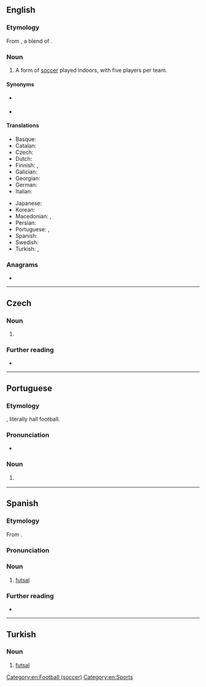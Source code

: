 ==English==
{{wikipedia}}

===Etymology===
From {{bor|en|pt|futsal}}, a blend of {{m|pt|[[futebol]] de [[salão]]|lit=hall football}}.

===Noun===
{{en-noun|-}}

# A form of [[soccer]] played indoors, with five players per team.

====Synonyms====
* {{l|en|five-a-side}} {{l|en|football}}
* {{l|en|[[indoor]] [[soccer]]}}

====Translations====
{{trans-top|form of soccer}}
* Basque: {{t|eu|areto-futbol}}
* Catalan: {{t+|ca|futbol sala|m}}
* Czech: {{t+|cs|futsal|m}}
* Dutch: {{t+|nl|zaalvoetbal|n}}
* Finnish: {{t|fi|salijalkapallo}}, {{t+|fi|futsal}}
* Galician: {{t|gl|fútbol sala}}
* Georgian: {{t|ka|ფუტსალი}}
* German: {{t+|de|Futsal|m}}
* Italian: {{t+|it|calcetto|m}}
{{trans-mid}}
* Japanese: {{t+|ja|フットサル|tr=futtosaru|sc=Jpan}}
* Korean: {{t+|ko|풋살|sc=Kore}}
* Macedonian: {{t|mk|мал фудбал|m}}, {{t|mk|футсал|m}}
* Persian: {{t+|fa|فوتسال|tr=futsâl}}
* Portuguese: {{t+|pt|futsal|m}}, {{t+|pt|futebol de salão|m}}
* Spanish: {{t|es|fútbol sala}}
* Swedish: {{t|sv|futsal}}
* Turkish: {{t|tr|futsal}}, {{t|tr|salon futbolu}}
{{trans-bottom}}

===Anagrams===
* {{anagrams|en|a=aflstu|faults|flatus|ustalf}}

[[Category:en:Football (soccer)]]
[[Category:en:Sports]]

----

==Czech==

===Noun===
{{cs-noun|g=m}}

# {{l|en|futsal}}

===Further reading===
* {{R:ASCS}}

----

==Portuguese==

===Etymology===
{{blend|pt|futebol de|salão}}, literally hall football.

===Pronunciation===
* {{rhymes|pt|al|aw|s=2}}

===Noun===
{{pt-noun|m|-}}

# {{l|en|futsal}} {{gloss|form of soccer}}
#: {{syn|pt|futebol de salão}}

{{topics|pt|Sports}}

----

==Spanish==
{{wikipedia|Fútbol sala|lang=es}}

===Etymology===
From {{bor|es|pt|futsal}}.

===Pronunciation===
{{es-IPA}}

===Noun===
{{es-noun|m|-}}

# [[#English|futsal]] {{gloss|form of soccer}}
#: {{syn|es|fútbol sala|fútbol de salón|fútsal|futsala|microfútbol}}

===Further reading===
* {{R:DRAE}}

{{C|es|Sports}}

----

==Turkish==
{{wp|lang=tr}}

===Noun===
{{head|tr|noun}}

# [[#English|futsal]]

{{C|tr|Sports}}